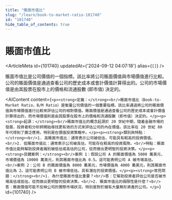```yaml
---
title: "賬面市值比"
slug: "/learn/book-to-market-ratio-101740"
id: "101740"
hide_table_of_contents: true
---
```



# 賬面市值比

<ArticleMeta id={101740} updatedAt={'2024-09-12 04:07:18'} alias={`[]`} />
<div className='border-solid border-b border-t-0 my-4 border-[var(--ifm-color-gray-300)]' />

賬面市值比是公司價值的一個指標。該比率將公司賬面價值與市場價值進行比較。公司的賬面價值是通過查看公司的歷史成本或會計價值計算得出的。公司的市場價值是由其股票在股市上的價格和流通股數 (即市值) 決定的。

<AIContent content={`<p><strong>定義：</strong><br/>賬面市值比（Book-to-Market Ratio，B/M Ratio）是衡量公司價值的一個重要指標。該比率通過將公司的賬面價值與市場價值進行比較來評估公司的相對價值。賬面價值是通過查看公司的歷史成本或會計價值計算得出的，而市場價值則是由其股票在股市上的價格和流通股數（即市值）決定的。</p><p><strong>起源：</strong><br/>賬面市值比的概念起源於 20 世紀中期，隨着金融市場的發展，投資者和分析師開始尋找更有效的方式來評估公司的內在價值。該比率在 20 世紀 80 年代得到了廣泛應用，特別是在價值投資策略中。</p><p><strong>類別與特點：</strong><br/>1. 高賬面市值比：通常表示公司被低估，可能具有較高的投資價值。<br/>2. 低賬面市值比：通常表示公司被高估，可能存在較高的投資風險。<br/>特點：賬面市值比能夠幫助投資者識別被低估或高估的公司，從而做出更明智的投資決策。</p><p><strong>具體案例：</strong><br/>案例 1：假設公司 A 的賬面價值為 5000 萬美元，市場價值為 10000 萬美元，則其賬面市值比為 0.5。這可能表明公司 A 被市場高估。<br/>案例 2：公司 B 的賬面價值為 8000 萬美元，市場價值為 4000 萬美元，則其賬面市值比為 2。這可能表明公司 B 被市場低估，具有潛在的投資價值。</p><p><strong>常見問題：</strong><br/>1. 為什麼賬面市值比重要？<br/>答：它幫助投資者評估公司是否被市場高估或低估，從而做出更明智的投資決策。<br/>2. 賬面市值比的侷限性是什麼？<br/>答：賬面價值可能不反映公司的實際市場狀況，特別是對於擁有大量無形資產的公司。</p>`} id={101740} />
